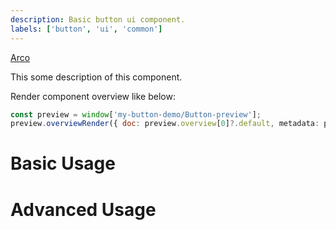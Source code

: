 ```yaml
---
description: Basic button ui component.
labels: ['button', 'ui', 'common']
---
```



[Arco](https://arco.design)

This some description of this component.

Render component overview like below:

```js
const preview = window['my-button-demo/Button-preview'];
preview.overviewRender({ doc: preview.overview[0]?.default, metadata: preview.overviewMetadata });
```

# Basic Usage

<div data-arco-demo="Basic">
  <Basic />
</div>

# Advanced Usage

<div data-arco-demo="Advanced">
  <Advanced />
</div>

<Changelog />
